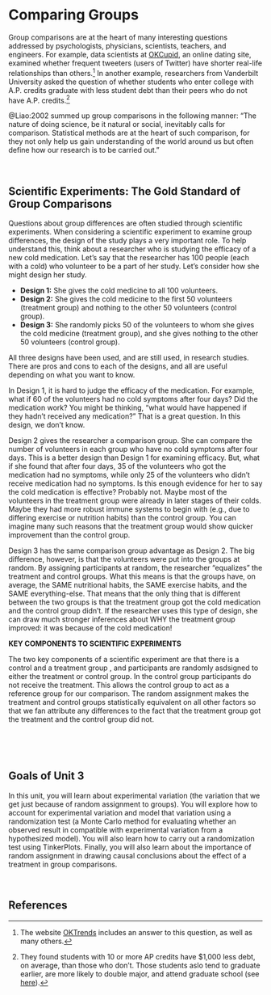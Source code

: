 # Comparing Groups {-}


Group comparisons are at the heart of many interesting questions addressed by psychologists, physicians, scientists, teachers, and engineers. For example, data scientists at [OKCupid](https://www.okcupid.com/), an online dating site, examined whether frequent tweeters (users of Twitter) have shorter real-life relationships than others.^[The website [OKTrends](http://blog.okcupid.com/) includes an answer to this question, as well as many others.] In another example, researchers from Vanderbilt University asked the question of whether students who enter college with A.P. credits graduate with less student debt than their peers who do not have A.P. credits.^[They found students with 10 or more AP credits have $1,000 less debt, on average, than those who don't. Those students aslo tend to graduate earlier, are more likely to double major, and attend graduate school (see [here](https://campustechnology.com/articles/2018/12/19/report-finds-ap-credits-reduce-student-loan-debt.aspx)).] 

@Liao:2002 summed up group comparisons in the following manner: "The nature of doing science, be it natural or social, inevitably calls for comparison. Statistical methods are at the heart of such comparison, for they not only help us gain understanding of the world around us but often define how our research is to be carried out."


<br />

## Scientific Experiments: The Gold Standard of Group Comparisons 

Questions about group differences are often studied through scientific experiments. When considering a scientific experiment to examine group differences, the design of the study plays a very important role. To help understand this, think about a researcher who is studying the efficacy of a new cold medication. Let's say that the researcher has 100 people (each with a cold) who volunteer to be a part of her study. Let's consider how she might design her study.

- **Design 1:** She gives the cold medicine to all 100 volunteers.
- **Design 2:** She gives the cold medicine to the first 50 volunteers (treatment group) and nothing to the other 50 volunteers (control group).
- **Design 3:** She randomly picks 50 of the volunteers to whom she gives the cold medicine (treatment group), and she gives nothing to the other 50 volunteers (control group).

All three designs have been used, and are still used, in research studies. There are pros and cons to each of the designs, and all are useful depending on what you want to know. 

In Design 1, it is hard to judge the efficacy of the medication. For example, what if 60 of the volunteers had no cold symptoms after four days? Did the medication work? You might be thinking, "what would have happened if they hadn't received any medication?" That is a great question. In this design, we don't know.

Design 2 gives the researcher a comparison group. She can compare the number of volunteers in each group who have no cold symptoms after four days. This is a better design than Design 1 for examining efficacy. But, what if she found that after four days, 35 of the volunteers who got the medication had no symptoms, while only 25 of the volunteers who didn't receive medication had no symptoms. Is this enough evidence for her to say the cold medication is effective? Probably not. Maybe most of the volunteers in the treatment group were already in later stages of their colds. Maybe they had more robust immune systems to begin with (e.g., due to differing exercise or nutrition habits) than the control group. You can imagine many such reasons that the treatment group would show quicker improvement than the control group.

Design 3 has the same comparison group advantage as Design 2. The big difference, however, is that the volunteers were put into the groups at random. By assigning participants at random, the researcher "equalizes" the treatment and control groups. What this means is that the groups have, on average, the SAME nutritional habits, the SAME exercise habits, and the SAME everything-else. That means that the only thing that is different between the two groups is that the treatment group got the cold medication and the control group didn't. If the researcher uses this type of design, she can draw much stronger inferences about WHY the treatment group improved: it was because of the cold medication!

:::protip
**KEY COMPONENTS TO SCIENTIFIC EXPERIMENTS**

The two key components of a scientific experiment are that there is a control and a treatment group , and participants are randomly asdsigned to either the treatment or control group. In the control group participants do not receive the treatment. This allows the control group to act as a reference group for our comparison. The random assignment makes the treatment and control groups statistically equivalent on all other factors so that we fan attribute any differences to the fact that the treatment group got the treatment and the control group did not.
:::

<br />


<!-- ## Experimental Variation {-} -->

<!-- Let's say our hypothetical researcher used a strong design in which she randomly assigned her volunteers to treatment and control groups. After four days she found that the treatment group had 35 of the 50 volunteers with no symptoms, and the control group had 27 of 50 volunteers with no symptoms. Could she conclude that the cold medication is effective since 8 more volunteers had no symptoms in the treatment group?  -->

<!-- Actually no. And, the reason is because of experimental variation. Consider the situation where the treatment has absolutely NO EFFECT. In other words, it does nothing. Under that assumption, the treatment and the control groups should improve at about the same rate. Under the assumption of no treatment effect, differences between the treatment and control group are not a function of the cold medication. They are solely a function of random chance. Similar to the studies we looked at in Unit 2, we have to figure out how much chance variation is expected before we can say whether the difference of 8 volunteers is actually an improvement.  -->

<!-- One key difference between this type of study and those in Unit 2 is that the chance variation arises from the assignment to groups in these studies, whereas in Unit 2, the chance variation arose because of sampling from a larger population. When the chance variation is due to the assignment of participants to groups, it is referred to as *experimental variation* rather than *sampling variation*.  -->

<br />


## Goals of Unit 3 {-}


In this unit, you will learn about experimental variation (the variation that we get just because of random assignment to groups). You will explore how to account for experimental variation and model that variation using a randomization test (a Monte Carlo method for evaluating whether an observed result in compatible with experimental variation from a hypothesized model). You will also learn how to carry out a randomization test using TinkerPlots. Finally, you will also learn about the importance of random assignment in drawing causal conclusions about the effect of a treatment in group comparisons. 

<br />

## References


